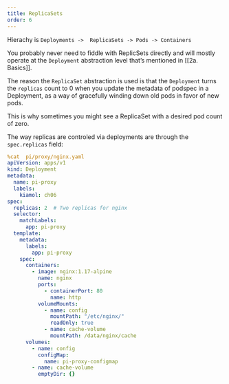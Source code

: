```yaml
---
title: ReplicaSets
order: 6
---
```


Hierachy is `Deployments ->  ReplicaSets -> Pods -> Containers`

You probably never need to fiddle with ReplicSets directly and will mostly operate at the `Deployment` abstraction level that's mentioned in [[2a. Basics]].  

The reason the `ReplicaSet` abstraction is used is that the `Deployment` turns the `replicas` count to 0 when you update the metadata of podspec in a Deployment, as a way of gracefully winding down old pods in favor of new pods.  

This is why sometimes you might see a ReplicaSet with a desired pod count of zero.

The way replicas are controled via deployments are through the `spec.replicas`  field:

```yaml
%cat  pi/proxy/nginx.yaml
apiVersion: apps/v1
kind: Deployment
metadata:
  name: pi-proxy
  labels:
    kiamol: ch06
spec:
  replicas: 2  # Two replicas for nginx
  selector:
    matchLabels:
      app: pi-proxy
  template:
    metadata:
      labels:
        app: pi-proxy
    spec:
      containers:
        - image: nginx:1.17-alpine
          name: nginx
          ports:
            - containerPort: 80
              name: http
          volumeMounts:
            - name: config
              mountPath: "/etc/nginx/"
              readOnly: true
            - name: cache-volume
              mountPath: /data/nginx/cache
      volumes:
        - name: config
          configMap:
            name: pi-proxy-configmap
        - name: cache-volume
          emptyDir: {}
```

